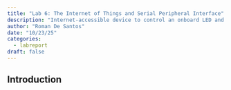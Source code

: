 ```yaml
---
title: "Lab 6: The Internet of Things and Serial Peripheral Interface"
description: "Internet-accessible device to control an onboard LED and measure ambient temperature"
author: "Roman De Santos"
date: "10/23/25"
categories:
  - labreport
draft: false
---
```


## Introduction

